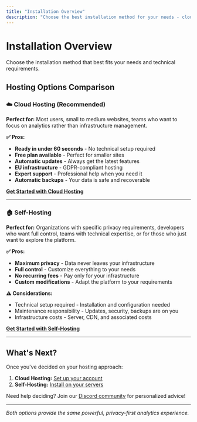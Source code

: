```yaml
---
title: "Installation Overview"
description: "Choose the best installation method for your needs - cloud hosting or self-hosting."
---
```


# Installation Overview

Choose the installation method that best fits your needs and technical requirements.

## Hosting Options Comparison

### ☁️ Cloud Hosting (Recommended)

**Perfect for:** Most users, small to medium websites, teams who want to focus on analytics rather than infrastructure management.

**✅ Pros:**

- **Ready in under 60 seconds** - No technical setup required
- **Free plan available** - Perfect for smaller sites
- **Automatic updates** - Always get the latest features
- **EU infrastructure** - GDPR-compliant hosting
- **Expert support** - Professional help when you need it
- **Automatic backups** - Your data is safe and recoverable

[**Get Started with Cloud Hosting**](/installation/cloud-hosting)

---

### 🏠 Self-Hosting

**Perfect for:** Organizations with specific privacy requirements, developers who want full control, teams with technical expertise, or for those who just want to explore the platform.

**✅ Pros:**

- **Maximum privacy** - Data never leaves your infrastructure
- **Full control** - Customize everything to your needs
- **No recurring fees** - Pay only for your infrastructure
- **Custom modifications** - Adapt the platform to your requirements

**⚠️ Considerations:**

- Technical setup required - Installation and configuration needed
- Maintenance responsibility - Updates, security, backups are on you
- Infrastructure costs - Server, CDN, and associated costs

[**Get Started with Self-Hosting**](/installation/self-hosting)

---

## What's Next?

Once you've decided on your hosting approach:

1. **Cloud Hosting:** [Set up your account](/installation/cloud-hosting)
2. **Self-Hosting:** [Install on your servers](/installation/self-hosting)

Need help deciding? Join our [Discord community](https://discord.gg/vwqSvPn6sP) for personalized advice!

---

_Both options provide the same powerful, privacy-first analytics experience._
